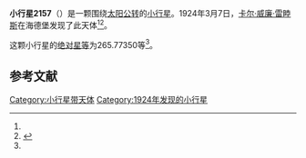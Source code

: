 {{Infobox planet
| bgcolour = #FFFFC0
| name = 2157 Ashbrook
| symbol = 
| image = 
| caption = 
| discovery = yes
| discovery_ref = 
| discoverer = [[卡尔·威廉·雷睦斯|卡尔·威廉·雷睦斯]]
| discovery_site = [[海德堡|海德堡]] 
| discovered = 1924年3月7日
| designations = yes
| mp_name = 
| named_after = 
| alt_names = A924 EF/ 1952 FF1 / 1957 JD1 / 1970 ED / 1975 EG1
| mp_category = [[主带小行星|主带小行星]]
| orbit_ref = <ref name="a">[http://ssd.jpl.nasa.gov/sbdb.cgi?sstr=2157 2157 Ashbrook] {{Wayback|url=http://ssd.jpl.nasa.gov/sbdb.cgi?sstr=2157 |date=20210717075649 }}，小行星數據庫瀏覽器（JPL Small-Body Database Browser）－[[美国国家航空航天局|美国国家航空航天局]]喷气推进实验室</ref>
| epoch = 2456400.5 (2013年4月18日更新)
| aphelion = {{convert|3.0978551|AU|km|3|abbr=on|lk=out}}
| perihelion = {{convert|2.4684681|AU|km|3|abbr=on}}
| semimajor = {{convert|2.7831616|AU|km|3|abbr=on}}
| eccentricity = 0.1130705
| period = 1695.922667 [[日|日]]<br />4.64[[儒略年|儒略年]]
| avg_speed = 
| inclination = 8.63230
| asc_node = 349.48531
| mean_anomaly = 
| arg_peri = 265.77350
| satellites = 
| physical_characteristics = yes
| dimensions = 
| mass = 
| density = 
| surface_grav = 
| escape_velocity = 
| sidereal_day = 
| axial_tilt = 
| pole_ecliptic_lat = 
| pole_ecliptic_lon = 
| albedo = 
| temperatures= 
| temp_name1 = 
| mean_temp_1 = 
| max_temp_1 = 
| temp_name2 = 
| max_temp_2 = 
| spectral_type = 
| abs_magnitude = 265.77350
}}

'''小行星2157'''（{{lang-en|2157 Ashbrook}}）是一颗围绕[[太阳|太阳]][[公转|公转]]的[[小行星|小行星]]。1924年3月7日，[[卡尔·威廉·雷睦斯|卡尔·威廉·雷睦斯]]在海德堡发现了此天体<ref name="a" /><ref>{{cite news|title=小行星列表|url=http://cfa-www.harvard.edu/iau/lists/NumberedMPs.txt|accessdate=2013-07-08|newspaper=哈佛大学|archive-date=2008-05-17|archive-url=https://web.archive.org/web/20080517010638/http://cfa-www.harvard.edu/iau/lists/NumberedMPs.txt|dead-url=no}}</ref>。

这颗小行星的[[绝对星等|绝对星等]]为265.77350等<ref name="a" />。

==参考文献==
{{reflist}}
{{Minor Planet Number|[[小行星2156|小行星2156]]|[[小行星2158|小行星2158]]}}

{{小天体}}

[[Category:小行星带天体|Category:小行星带天体]]
[[Category:1924年发现的小行星|Category:1924年发现的小行星]]

{{asteroid-stub}}